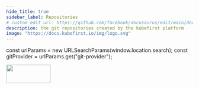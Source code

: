 ```yaml
---
hide_title: true
sidebar_label: Repositories
# custom_edit_url: https://github.com/facebook/docusaurus/edit/main/docs/api-doc-markdown.md
description: the git repositories created by the kubefirst platform
image: "https://docs.kubefirst.io/img/logo.svg"
---
```

const urlParams = new URLSearchParams(window.location.search);
const gitProvider = urlParams.get("git-provider");  

<div
  style={{
    display: "flex",
    justifyContent: "flex-end",
    alignItems: "center",
  }}
>
  <div>
    <img src={config.AWS_LOGO_URL} height="50" width="120" />
  </div>
</div>


<Tabs groupId="git_provider" queryString>
    <TabItem value="github" label="GitHub" attributes={{className: styles.github}}>
      <GitHubRepositories />
    </TabItem>
    <TabItem value="gitlab" label="GitLab" attributes={{className: styles.gitlab}}> 
      <GitLabRepositories />
    </TabItem>
</Tabs>
